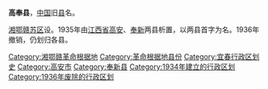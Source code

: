 '''高奉县'''，[[中国|中国]]旧[[县|县]]名。

[[湘鄂赣苏区|湘鄂赣苏区]]设。1935年由[[江西省_(中華民國)|江西省]][[高安县|高安]]、[[奉新县|奉新]]两县析置，以两县首字为名。1936年撤销，仍划归各县。 

{{中华民国大陆时期行政区划小作品}}
[[Category:湘鄂赣革命根据地|Category:湘鄂赣革命根据地]]
[[Category:革命根据地县份|Category:革命根据地县份]]
[[Category:宜春行政区划史|Category:宜春行政区划史]]
[[Category:高安市|Category:高安市]]
[[Category:奉新县|Category:奉新县]]
[[Category:1934年建立的行政区划|Category:1934年建立的行政区划]]
[[Category:1936年废除的行政区划|Category:1936年废除的行政区划]]